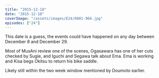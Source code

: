 ```yaml
---
title: "2015-12-18"
date: "2015-12-18"
coverImage: "/assets/images/E24/0801-966.jpg"
episodes: ["24"]
---
```


<Alert>
  <Calendar />
  <AlertDescription>
    This date is a guess, the events could have happened on any day between
    December 8 and December 29.
  </AlertDescription>
</Alert>

Most of MusAni review one of the scenes, Ogasawara has one of her cuts checked by Sugie, and Iguchi and Segawa talk about Ema. Ema is working and Kisa begs Okitsu to return his bike saddle.

Likely still within the two week window mentioned by Doumoto earlier.
